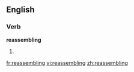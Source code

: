 ==English==

===Verb===
'''reassembling'''

# {{third-person singular of|[[reassemble]]}}

[[fr:reassembling]]
[[vi:reassembling]]
[[zh:reassembling]]